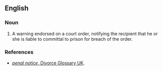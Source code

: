 ==English==

===Noun===
{{infl|en|noun|head=[[penal]] [[notice]]}}

# {{legal}} A warning endorsed on a court order, notifying the recipient that he or she is liable to committal to prison for breach of the order.

===References===
*[http://www.divorce-glossary.co.uk/penal-notice.html ''penal notice'', Divorce Glossary UK].